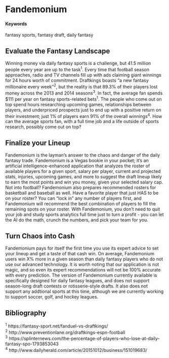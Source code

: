 # Fandemonium {#turning-fantasy-draft-chaos-into-cash}

#### Keywords

fantasy sports, fantasy draft, daily fantasy

## Evaluate the Fantasy Landscape

Winning money via daily fantasy sports is a challenge, but 41.5 million people every year are up to the task^1^. Every time that football season approaches, radio and TV channels fill up with ads claiming giant winnings for 24 hours worth of commitment. Draftkings boasts "a new fantasy millionaire every week"^2^, but the reality is that 89.3% of their players lost money across the 2013 and 2014 seasons^3^. In fact, the average fan spends $111 per year on fantasy sports-related bets^1^. The people who come out on top spend hours researching upcoming games, relationships between players, and underpriced prospects just to end up with a positive return on their investment; just 1% of players earn 91% of the overall winnings^4^. How can the average sports fan, with a full time job and a life outside of sports research, possibly come out on top?

## Finalize your Lineup

Fandemonium is the layman's answer to the chaos and danger of the daily fantasy trade. Fandemonium is a Vegas bookie in your pocket; it's an artificial intelligence-enhanced application that analyzes the roster of available players for a given sport, salary per player, current and projected stats, injuries, upcoming games, and more to suggest the draft lineup likely to earn the most points and win you money, given your selected salary cap. Not into football? Fandemonium also prepares recommended rosters for basketball and baseball as well. Have a favorite player that just HAS to be on your roster? You can "lock in" any number of players first, and  Fandemonium will recommend the best combination of players to fill the remaining spots on your roster. With Fandemonium, you don't need to quit your job and study sports analytics full time just to turn a profit - you can let the AI do the math, crunch the numbers, and pick your team for you. 

## Turn Chaos into Cash

Fandemonium pays for itself the first time you  use its expert advice to set your lineup and get a taste of that cash win. On average, Fandemonium users win X% more in a given season than daily fantasy players who do not use our advanced technology. It is worth noting that our application is not magic, and so even its expert recommendations will not be 100% accurate with every prediction. The version of Fandemonium currently available is specifically designed for daily fantasy leagues, and does not support season-long draft contests or rotisserie-style drafts. It also does not support any addtional sports at this time, although we are currently working to support soccer, golf, and hockey leagues.

## Bibliography
^1^ https://fantasy-sport.net/fanduel-vs-draftkings/  
^2^ http://www.preventionlane.org/draftkings-espn-football  
^3^ https://splinternews.com/the-percentage-of-players-who-lose-at-daily-fantasy-spo-1793853043  
^4^ http://www.dailyherald.com/article/20151012/business/151019683/  
